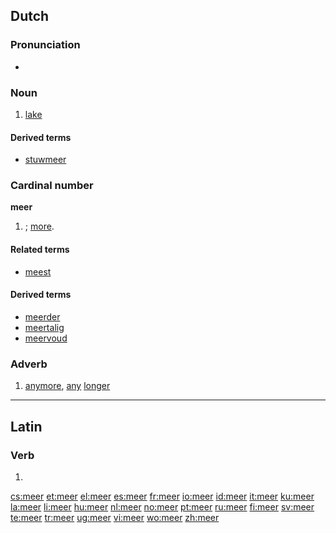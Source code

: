 {{also|Meer}}
==Dutch==

===Pronunciation===
* {{audio|Nl-meer.ogg|audio}}

===Noun===
{{nl-noun|g=n|meren|meertje}}

# [[lake]]

====Derived terms====
* [[stuwmeer]]

===Cardinal number===
'''meer'''

# {{comparative of|nodot=1|lang=nl|POS=numeral|veel}}; [[more]].

====Related terms====
* [[meest]]

====Derived terms====
* [[meerder]]
* [[meertalig]]
* [[meervoud]]

===Adverb===
{{infl|nl|adverb}}

# [[anymore]], [[any]] [[longer]]

----

==Latin==

===Verb===
{{la-verb-form|meer}}

# {{conjugation of|[[meo#Latin|meō]]||1|s|pres|pass|sub}}

[[cs:meer]]
[[et:meer]]
[[el:meer]]
[[es:meer]]
[[fr:meer]]
[[io:meer]]
[[id:meer]]
[[it:meer]]
[[ku:meer]]
[[la:meer]]
[[li:meer]]
[[hu:meer]]
[[nl:meer]]
[[no:meer]]
[[pt:meer]]
[[ru:meer]]
[[fi:meer]]
[[sv:meer]]
[[te:meer]]
[[tr:meer]]
[[ug:meer]]
[[vi:meer]]
[[wo:meer]]
[[zh:meer]]